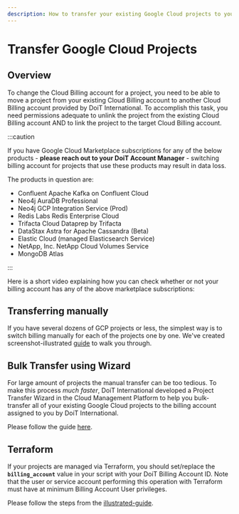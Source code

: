 ```yaml
---
description: How to transfer your existing Google Cloud projects to your new billing account with DoiT International
---
```


# Transfer Google Cloud Projects

## Overview

To change the Cloud Billing account for a project, you need to be able to move a project from your existing Cloud Billing account to another Cloud Billing account provided by DoiT International. To accomplish this task, you need permissions adequate to unlink the project from the existing Cloud Billing account AND to link the project to the target Cloud Billing account.

:::caution

If you have Google Cloud Marketplace subscriptions for any of the below products - **please reach out to your DoiT Account Manager** - switching billing account for projects that use these products may result in data loss.

The products in question are:

- Confluent Apache Kafka on Confluent Cloud
- Neo4j AuraDB Professional
- Neo4j GCP Integration Service (Prod)
- Redis Labs Redis Enterprise Cloud
- Trifacta Cloud Dataprep by Trifacta
- DataStax Astra for Apache Cassandra (Beta)
- Elastic Cloud (managed Elasticsearch Service)
- NetApp, Inc. NetApp Cloud Volumes Service
- MongoDB Atlas

:::

Here is a short video explaining how you can check whether or not your billing account has any of the above marketplace subscriptions:


<LoomEmbed id="95ddb117ff974cc88553f1fd6efead85" />

## Transferring manually

If you have several dozens of GCP projects or less, the simplest way is to switch billing manually for each of the projects one by one. We've created screenshot-illustrated [guide](transfer-manually.mdx) to walk you through.

## Bulk Transfer using Wizard

For large amount of projects the manual transfer can be too tedious. To make this process _much faster_, DoiT International developed a Project Transfer Wizard in the Cloud Management Platform to help you bulk-transfer all of your existing Google Cloud projects to the billing account assigned to you by DoiT International.

Please follow the guide [here](bulk-transfer-using-wizard.mdx).

## Terraform

If your projects are managed via Terraform, you should set/replace the **`billing_account`** value in your script with your DoiT Billing Account ID. Note that the user or service account performing this operation with Terraform must have at minimum Billing Account User privileges.

Please follow the steps from the [illustrated-guide](terraform.mdx).
